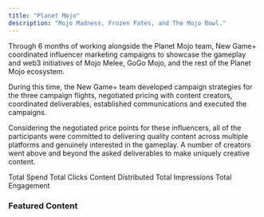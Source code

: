 ```yaml
---
title: "Planet Mojo"
description: "Mojo Madness, Frozen Fates, and The Mojo Bowl."
---
```


Through 6 months of working alongside the Planet Mojo team, New Game+ coordinated influencer marketing campaigns to showcase the gameplay and web3 initiatives of Mojo Melee, GoGo Mojo, and the rest of the Planet Mojo ecosystem.&#x20;

During this time, the New Game+ team developed campaign strategies for the three campaign flights, negotiated pricing with content creators, coordinated deliverables, established communications and executed the campaigns.

Considering the negotiated price points for these influencers, all of the participants were committed to delivering quality content across multiple platforms and genuinely interested in the gameplay. A number of creators went above and beyond the asked deliverables to make uniquely creative content.

<CardGroup cols={2}>
  <Card title="$85,000" icon="money-bill-transfer">
    Total Spend
  </Card>

  <Card title="18,456+" icon="arrow-pointer">
    Total Clicks
  </Card>
</CardGroup>

<CardGroup cols={3}>
  <Card title="258+" icon="video">
    Content Distributed
  </Card>

  <Card title="675,000+" icon="eye">
    Total Impressions
  </Card>

  <Card title="45,300+" icon="comment">
    Total Engagement
  </Card>
</CardGroup>

### Featured Content

